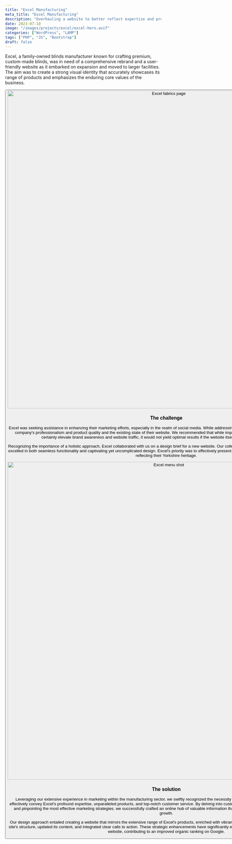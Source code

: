 ```yaml
---
title: "Excel Manufacturing"
meta_title: "Excel Manufacturing"
description: "Overhauling a website to better reflect expertise and product offering."
date: 2023-07-10
image: "/images/projects/excel/excel-hero.avif"
categories: ["WordPress", "LAMP"]
tags: ["PHP", "JS", "Bootstrap"]
draft: false
---
```


Excel, a family-owned blinds manufacturer known for crafting premium, custom-made blinds, was in need of a comprehensive rebrand and a user-friendly website as it embarked on expansion and moved to larger facilities. The aim was to create a strong visual identity that accurately showcases its range of products and emphasizes the enduring core values of the business.

<Button label="Visit the website" link="https://www.excelgb.com/" style="solid" target="_blank"/>

<img src="/images/projects/excel/excel-case-study-website-fabrics.avif" alt="Excel fabrics page" width="1024" loading="lazy"/>

### The challenge

Excel was seeking assistance in enhancing their marketing efforts, especially in the realm of social media. While addressing this need, we identified a mismatch between the company's professionalism and product quality and the existing state of their website. We recommended that while implementing a robust social media strategy would certainly elevate brand awareness and website traffic, it would not yield optimal results if the website itself didn't meet industry standards.

Recognizing the importance of a holistic approach, Excel collaborated with us on a design brief for a new website. Our collective understanding was to develop a website that excelled in both seamless functionality and captivating yet uncomplicated design. Excel's priority was to effectively present their products and industry expertise while proudly reflecting their Yorkshire heritage.

<img src="/images/projects/excel/excel-case-study-website-menu.avif" alt="Excel menu shot" width="1024" loading="lazy"/>

### The solution

Leveraging our extensive experience in marketing within the manufacturing sector, we swiftly recognized the necessity for a comprehensive website transformation to effectively convey Excel's profound expertise, unparalleled products, and top-notch customer service. By delving into customer preferences, their desired online experience, and pinpointing the most effective marketing strategies, we successfully crafted an online hub of valuable information that now empowers Excel to propel their business growth.

Our design approach entailed creating a website that mirrors the extensive range of Excel's products, enriched with vibrant high-resolution images. We also streamlined the site's structure, updated its content, and integrated clear calls to action. These strategic enhancements have significantly enhanced the customer journey post-landing on the website, contributing to an improved organic ranking on Google.